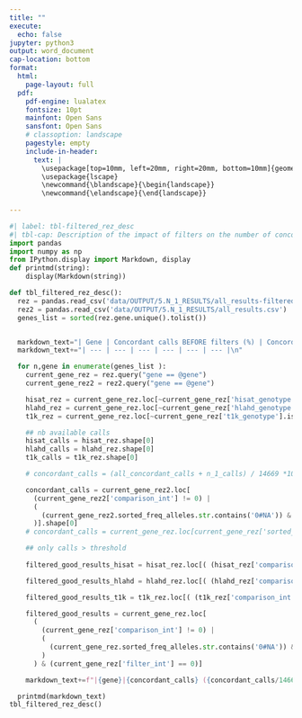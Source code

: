 ```yaml
---
title: ""
execute:
  echo: false
jupyter: python3
output: word_document
cap-location: bottom
format: 
  html:
    page-layout: full
  pdf:
    pdf-engine: lualatex
    fontsize: 10pt
    mainfont: Open Sans
    sansfont: Open Sans
    # classoption: landscape
    pagestyle: empty
    include-in-header: 
      text: |
        \usepackage[top=10mm, left=20mm, right=20mm, bottom=10mm]{geometry}
        \usepackage{lscape}
        \newcommand{\blandscape}{\begin{landscape}}
        \newcommand{\elandscape}{\end{landscape}}
  
---
```


\blandscape
```python
#| label: tbl-filtered_rez_desc
#| tbl-cap: Description of the impact of filters on the number of concordant calls in 2 and 3 algorithms + hemizygous. The percentage of concordant calls is calculated in relation to the total number of samples in this study (14,669).
import pandas
import numpy as np
from IPython.display import Markdown, display
def printmd(string):
    display(Markdown(string))

def tbl_filtered_rez_desc():
  rez = pandas.read_csv('data/OUTPUT/5.N_1_RESULTS/all_results-filtered.csv')
  rez2 = pandas.read_csv('data/OUTPUT/5.N_1_RESULTS/all_results.csv')
  genes_list = sorted(rez.gene.unique().tolist())


  markdown_text="| Gene | Concordant calls BEFORE filters (%) | Concordant calls AFTER HLAHD filter (%) | Concordant calls AFTER HISAT filter (%) | Concordant calls AFTER T1K filter (%) | Concordant calls AFTER 3 filters (%) |\n"
  markdown_text+="| --- | --- | --- | --- | --- | --- |\n"

  for n,gene in enumerate(genes_list ):
    current_gene_rez = rez.query("gene == @gene")
    current_gene_rez2 = rez2.query("gene == @gene")

    hisat_rez = current_gene_rez.loc[~current_gene_rez['hisat_genotype'].isna()]
    hlahd_rez = current_gene_rez.loc[~current_gene_rez['hlahd_genotype'].isna()]
    t1k_rez = current_gene_rez.loc[~current_gene_rez['t1k_genotype'].isna()]

    ## nb available calls
    hisat_calls = hisat_rez.shape[0]
    hlahd_calls = hlahd_rez.shape[0]
    t1k_calls = t1k_rez.shape[0]

    # concordant_calls = (all_concordant_calls + n_1_calls) / 14669 *100

    concordant_calls = current_gene_rez2.loc[
      (current_gene_rez2['comparison_int'] != 0) | 
      ( 
        (current_gene_rez2.sorted_freq_alleles.str.contains('0#NA')) & (current_gene_rez2.sorted_freq_alleles.str.contains('3#')) 
      )].shape[0]
    # concordant_calls = current_gene_rez.loc[current_gene_rez['sorted_freq_alleles'].str.contains('0#NA')]

    ## only calls > threshold
 
    filtered_good_results_hisat = hisat_rez.loc[( (hisat_rez['comparison_int'] != 0) | ( (hisat_rez.sorted_freq_alleles.str.contains('0#NA')) & (hisat_rez.sorted_freq_alleles.str.contains('3#')) )) & (hisat_rez['filter_int'] & (1 << 0) == 0)]

    filtered_good_results_hlahd = hlahd_rez.loc[( (hlahd_rez['comparison_int'] != 0) | ( (hlahd_rez.sorted_freq_alleles.str.contains('0#NA')) & (hlahd_rez.sorted_freq_alleles.str.contains('3#')) )) & (hlahd_rez['filter_int'] & (1 << 1) == 0)]

    filtered_good_results_t1k = t1k_rez.loc[( (t1k_rez['comparison_int'] != 0) | ( (t1k_rez.sorted_freq_alleles.str.contains('0#NA')) & (t1k_rez.sorted_freq_alleles.str.contains('3#')) )) & (t1k_rez['filter_int'] & (1 << 2) == 0)]

    filtered_good_results = current_gene_rez.loc[
      (
        (current_gene_rez['comparison_int'] != 0) | 
        ( 
          (current_gene_rez.sorted_freq_alleles.str.contains('0#NA')) & (current_gene_rez.sorted_freq_alleles.str.contains('3#')) 
        )
      ) & (current_gene_rez['filter_int'] == 0)]

    markdown_text+=f"|{gene}|{concordant_calls} ({concordant_calls/14669*100:.2f})|{filtered_good_results_hlahd.shape[0]} ({filtered_good_results_hlahd.shape[0]/14669*100:.2f})|{filtered_good_results_hisat.shape[0]} ({filtered_good_results_hisat.shape[0]/14669*100:.2f})|{filtered_good_results_t1k.shape[0]} ({filtered_good_results_t1k.shape[0]/14669*100:.2f})|{filtered_good_results.shape[0]} ({filtered_good_results.shape[0]/14669*100:.2f})|\n"

  printmd(markdown_text)
tbl_filtered_rez_desc()
```
\elandscape
